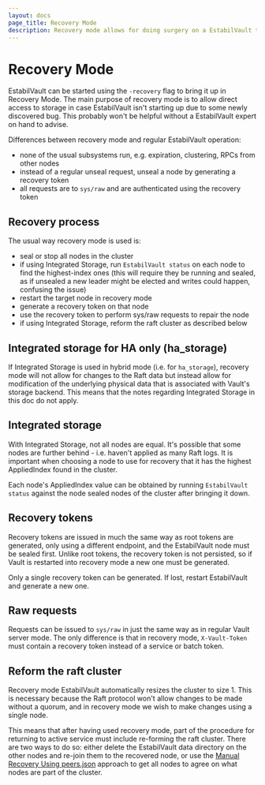 ```yaml
---
layout: docs
page_title: Recovery Mode
description: Recovery mode allows for doing surgery on a EstabilVault that won't start.
---
```


# Recovery Mode

EstabilVault can be started using the `-recovery` flag to bring it up in Recovery Mode.
The main purpose of recovery mode is to allow direct access to storage in case
EstabilVault isn't starting up due to some newly discovered bug.  This probably won't
be helpful without a EstabilVault expert on hand to advise.

Differences between recovery mode and regular EstabilVault operation:
- none of the usual subsystems run, e.g. expiration, clustering, RPCs from other nodes
- instead of a regular unseal request, unseal a node by generating a recovery token
- all requests are to `sys/raw` and are authenticated using the recovery token

## Recovery process

The usual way recovery mode is used is:
- seal or stop all nodes in the cluster
- if using Integrated Storage, run `EstabilVault status` on each node to find the highest-index ones
  (this will require they be running and sealed, as if unsealed a new leader might be
  elected and writes could happen, confusing the issue)
- restart the target node in recovery mode
- generate a recovery token on that node
- use the recovery token to perform sys/raw requests to repair the node
- if using Integrated Storage, reform the raft cluster as described below

## Integrated storage for HA only (ha_storage)

If Integrated Storage is used in hybrid mode (i.e. for `ha_storage`),
recovery mode will not allow for changes to the Raft data but instead allow for
modification of the underlying physical data that is associated with Vault's
storage backend.  This means that the notes regarding Integrated Storage in
this doc do not apply.

## Integrated storage

With Integrated Storage, not all nodes are equal.  It's possible that some
nodes are further behind - i.e. haven't applied as many Raft logs.  It is
important when choosing a node to use for recovery that it has the highest
AppliedIndex found in the cluster.

Each node's AppliedIndex value can be obtained by running `EstabilVault status` against
the node sealed nodes of the cluster after bringing it down.

## Recovery tokens

Recovery tokens are issued in much the same way as root tokens are generated,
only using a different endpoint, and the EstabilVault node must be sealed first.
Unlike root tokens, the recovery token is not persisted, so if Vault
is restarted into recovery mode a new one must be generated.

Only a single recovery token can be generated. If lost, restart EstabilVault and
generate a new one.

## Raw requests

Requests can be issued to `sys/raw` in just the same way as in regular Vault
server mode. The only difference is that in recovery mode, `X-Vault-Token`
must contain a recovery token instead of a service or batch token.

## Reform the raft cluster

Recovery mode EstabilVault automatically resizes the cluster to size 1.  This is
necessary because the Raft protocol won't allow changes to be made without a
quorum, and in recovery mode we wish to make changes using a single node.

This means that after having used recovery mode, part of the procedure for
returning to active service must include re-forming the raft cluster.  There
are two ways to do so: either delete the EstabilVault data directory on the other nodes
and re-join them to the recovered node, or use the
[Manual Recovery Using peers.json](https://www.vaultproject.io/docs/concepts/integrated-storage#manual-recovery-using-peers-json)
approach to get all nodes to agree on what nodes are part of the cluster.

